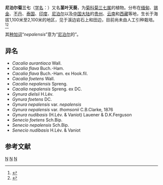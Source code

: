 {{Speciesbox
| image =Starr 080608-7432 Unknown sp..jpg
| image caption = 尼泊尔菊三七
| genus = Gynura
| species = nepalensis
| authority = DC., 1838
}}

'''尼泊尔菊三七'''（[[学名|学名]]：{{lang|la|''Gynura nepalensis''}}）又名'''茎叶天葵'''，为[[菊科|菊科]][[菊三七属|菊三七属]]的植物。分布在[[缅甸|缅甸]]、[[锡金|锡金]]、[[不丹|不丹]]、[[泰国|泰国]]、[[印度|印度]]、[[尼泊尔|尼泊尔]]以及[[中国大陆|中国大陆]]的[[贵州|贵州]]、[[云南|云南]]和[[西藏|西藏]]等地，生长于海拔1,100米至2,100米的地区，见于溪边岩石上和田边，目前尚未由人工引种栽培。<ref>{{cite web| url =http://www.bioinfo.cn/db05/KmzwSpecies.php?action=view&id=3438| title =尼泊尔菊三七| work =《中国高等植物数据库全库》| publisher =中国科学院微生物研究所| author =昆明植物研究所| accessdate =2009-02-24| deadurl =yes| archiveurl =https://web.archive.org/web/20160305074125/http://www.bioinfo.cn/db05/KmzwSpecies.php?action=view&id=3438| archivedate =2016-03-05}}</ref><ref name="biods.2020161">{{cite journal |last1=Liu |first1=Cheng |last2=Ya |first2=Jidong |last3=Guo |first3=Yongjie |last4=Cai |first4=Jie |last5=Zhang |first5=Ting |title=Newly recorded species of seed plants from Xizang, China |journal=Biodiversity Science |date=2020-10-20 |volume=28 |issue=10 |pages=1238 |doi=10.17520/biods.2020161}}</ref>

其[[种加词|种加词]]“''nepalensis''”意为“[[尼泊尔|尼泊尔]]的”。

==异名==
* ''Cacalia aurantiaca'' Wall.
* ''Cacalia flava'' Buch.-Ham.
* ''Cacalia flava'' Buch.-Ham. ex Hook.fil.
* ''Cacalia foetens'' Wall.
* ''Cacalia nepalensis'' Spreng.
* ''Cacalia nepalensis'' Spreng. ex DC.
* ''Gynura dielsii'' H.Lév.
* ''Gynura foetens'' DC.
* ''Gynura nepalensis'' var. ''nepalensis''
* ''Gynura nepalensis'' var. ''thomsonii'' C.B.Clarke, 1876
* ''Gynura nudibasis'' (H.Lév. & Vaniot) Lauener & D.K.Ferguson
* ''Senecio foetens'' Sch.Bip.
* ''Senecio nepalensis'' Sch.Bip.
* ''Senecio nudibasis'' H.Lév. & Vaniot

==参考文献==
{{reflist}}

{{Taxonbar|from=Q11041185}}

[[Category:菊三七属|N]]
[[Category:尼泊尔植物|N]]
[[Category:1838年描述的植物|N]]